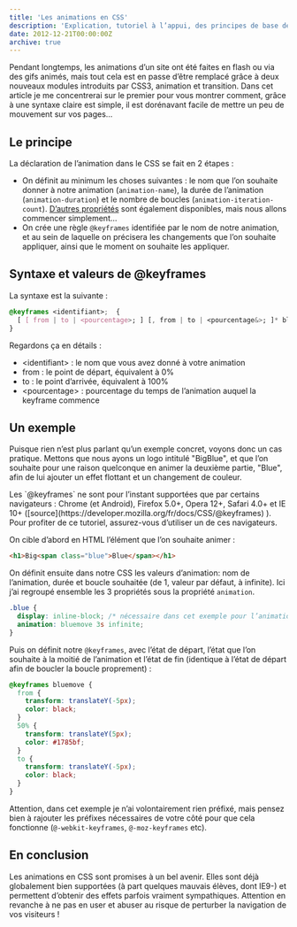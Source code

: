 ```yaml
---
title: 'Les animations en CSS'
description: 'Explication, tutoriel à l’appui, des principes de base des animations en CSS3.'
date: 2012-12-21T00:00:00Z
archive: true
---
```


Pendant longtemps, les animations d’un site ont été faites en flash ou via des gifs animés, mais tout cela est en passe d’être remplacé grâce à deux nouveaux modules introduits par CSS3, animation et transition. Dans cet article je me concentrerai sur le premier pour vous montrer comment, grâce à une syntaxe claire est simple, il est dorénavant facile de mettre un peu de mouvement sur vos pages…

## Le principe

La déclaration de l’animation dans le CSS se fait en 2 étapes :

- On définit au minimum les choses suivantes : le nom que l’on souhaite donner à notre animation (`animation-name`), la durée de l’animation (`animation-duration`) et le nombre de boucles (`animation-iteration-count`). [D’autres propriétés](https://developer.mozilla.org/en-US/docs/CSS/Using_CSS_animations) sont également disponibles, mais nous allons commencer simplement…
- On crée une règle `@keyframes` identifiée par le nom de notre animation, et au sein de laquelle on précisera les changements que l’on souhaite appliquer, ainsi que le moment on souhaite les appliquer.

## Syntaxe et valeurs de @keyframes

La syntaxe est la suivante :

```css
@keyframes <identifiant>;  {
  [ [ from | to | <pourcentage>; ] [, from | to | <pourcentage&>; ]* bloc ]*
}
```

Regardons ça en détails :

- &lt;identifiant&gt; : le nom que vous avez donné à votre animation
- from : le point de départ, équivalent à 0%
- to : le point d’arrivée, équivalent à 100%
- &lt;pourcentage&gt; : pourcentage du temps de l’animation auquel la keyframe commence

## Un exemple

Puisque rien n’est plus parlant qu’un exemple concret, voyons donc un cas pratique. Mettons que nous ayons un logo intitulé "BigBlue", et que l’on souhaite pour une raison quelconque en animer la deuxième partie, "Blue", afin de lui ajouter un effet flottant et un changement de couleur.

<div className="info">
  Les `@keyframes` ne sont pour l’instant supportées que par certains
  navigateurs : Chrome (et Android), Firefox 5.0+, Opera 12+, Safari 4.0+ et IE
  10+ ([source](https://developer.mozilla.org/fr/docs/CSS/@keyframes) ). Pour
  profiter de ce tutoriel, assurez-vous d’utiliser un de ces navigateurs.
</div>

On cible d’abord en HTML l’élément que l’on souhaite animer :

```html
<h1>Big<span class="blue">Blue</span></h1>
```

On définit ensuite dans notre CSS les valeurs d’animation: nom de l’animation, durée et boucle souhaitée (de 1, valeur par défaut, à infinite). Ici j’ai regroupé ensemble les 3 propriétés sous la propriété `animation`.

```css
.blue {
  display: inline-block; /* nécessaire dans cet exemple pour l’animation mouvement */
  animation: bluemove 3s infinite;
}
```

Puis on définit notre `@keyframes`, avec l’état de départ, l’état que l’on souhaite à la moitié de l’animation et l’état de fin (identique à l’état de départ afin de boucler la boucle proprement) :

```css
@keyframes bluemove {
  from {
    transform: translateY(-5px);
    color: black;
  }
  50% {
    transform: translateY(5px);
    color: #1785bf;
  }
  to {
    transform: translateY(-5px);
    color: black;
  }
}
```

Attention, dans cet exemple je n’ai volontairement rien préfixé, mais pensez bien à rajouter les préfixes nécessaires de votre côté pour que cela fonctionne (`@-webkit-keyframes`, `@-moz-keyframes` etc).

## En conclusion

Les animations en CSS sont promises à un bel avenir. Elles sont déjà globalement bien supportées (à part quelques mauvais élèves, dont IE9-) et permettent d’obtenir des effets parfois vraiment sympathiques. Attention en revanche à ne pas en user et abuser au risque de perturber la navigation de vos visiteurs !
